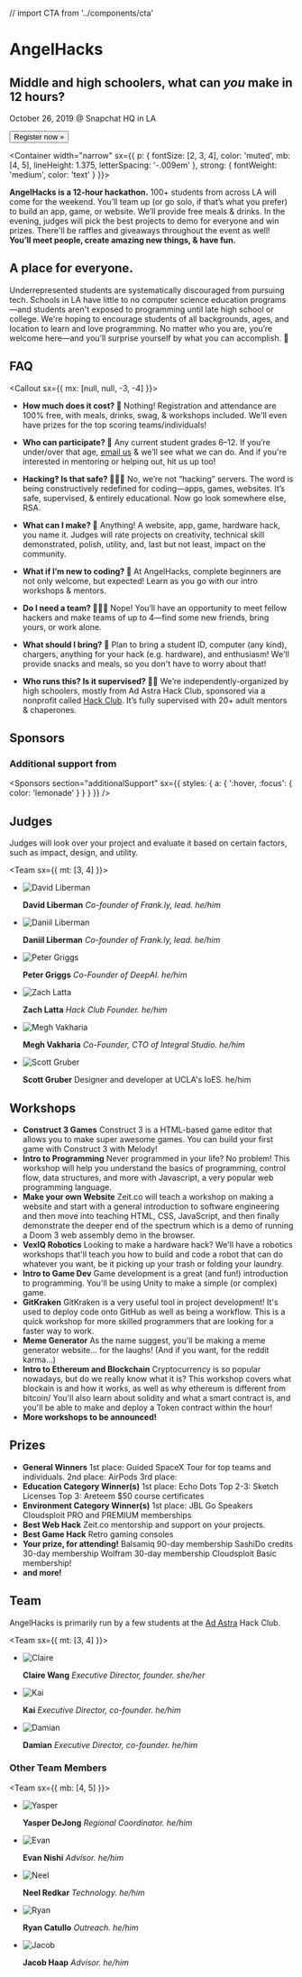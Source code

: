 // import CTA from '../components/cta'

<Banner>

# AngelHacks

## Middle and high schoolers, what can _you_ make in 12 hours?

October 26, 2019 @ Snapchat HQ in LA

<Link href="/register">
  <Button
    as="a"
    sx={{
      bg: 'lemonade',
      color: 'white',
      borderRadius: 'circle',
      fontFamily: 'inherit',
      fontSize: [2, 3],
      lineHeight: 2,
      cursor: 'pointer',
      px: 4,
      mt: [3, 4],
      transition: 'transform ease .125s',
      ':hover, :focus': {
        transform: 'scale(1.0625)'
      }
    }}>
    Register now »
  </Button>
</Link>

</Banner>

<Container
width="narrow"
sx={{
    p: {
      fontSize: [2, 3, 4],
      color: 'muted',
      mb: [4, 5],
      lineHeight: 1.375,
      letterSpacing: '-.009em'
    },
    strong: {
      fontWeight: 'medium',
      color: 'text'
    }
  }}>

**AngelHacks is a 12-hour hackathon.**
100+ students from across LA will come for the weekend.
You’ll team up (or go solo, if that’s what you prefer) to build an app, game, or website.
We’ll provide free meals & drinks. In the evening, judges will pick
the best projects to demo for everyone and win prizes. There'll be raffles and giveaways throughout the event as well!
**You’ll meet people, create amazing new things, & have fun.**

</Container>

<Gallery>

<Photo showAlt alt="Sticker Exchange!" src="https://angelhacks.org/static/venue/stickexchange.jpg" />
<Photo showAlt alt="Students build projects in groups" src="https://cdn.glitch.com/3d283e0f-19c4-4546-b0b2-223ec3a7dc23%2Fworking.jpg?v=1565769221347" />

<Box variant="card">

## A place for everyone.

Underrepresented students are systematically discouraged from pursuing tech. Schools in LA have little to no computer science education programs—and students aren't exposed to programming until late high school or college. We're hoping to encourage students of all backgrounds, ages, and location to learn and love programming. No matter who you are, you’re welcome here—and you’ll surprise yourself by what you can accomplish. 💛

</Box>

<Photo showAlt alt="Workshops teach intro coding skills" src="https://cdn.glitch.com/3d283e0f-19c4-4546-b0b2-223ec3a7dc23%2Fworkshop.jpg?v=1565769230073" />

</Gallery>

<Container>

## FAQ

<Callout sx={{ mx: [null, null, -3, -4] }}>
<FAQ>

- **How much does it cost? 💸**
  Nothing! Registration and attendance are 100% free, with meals, drinks, swag, & workshops included. We'll even have prizes for the top scoring teams/individuals!

- **Who can participate? 🔭**
  Any current student grades 6–12. If you’re under/over that age, [email us](mailto:hello@angelhacks.org) & we’ll see what we can do. And if you're interested in mentoring or helping out, hit us up too!

- **Hacking‽ Is that safe? 👨🏿‍💻**
  No, we’re not “hacking” servers. The word is being constructively redefined for coding—apps, games, websites. It’s safe, supervised, & entirely educational. Now go look somewhere else, RSA.

- **What can I make? 🤖**
  Anything! A website, app, game, hardware hack, you name it. Judges will rate projects on creativity, technical skill demonstrated, polish, utility, and, last but not least, impact on the community.

- **What if I’m new to coding? 👾**
  At AngelHacks, complete beginners are not only welcome, but expected! Learn as you go with our intro workshops & mentors.

- **Do I need a team? 👨‍👧‍👧**
  Nope! You’ll have an opportunity to meet fellow hackers and make teams of up to 4—find some new friends, bring yours, or work alone.

- **What should I bring? 🧳**
  Plan to bring a student ID, computer (any kind), chargers, anything for your hack (e.g. hardware), and enthusiasm! We'll provide snacks and meals, so you don't have to worry about that!

- **Who runs this? Is it supervised? 👨‍🏫**
  We’re independently-organized by high schoolers, mostly from Ad Astra Hack Club, sponsored via a nonprofit called [Hack Club](https://hackclub.com/). It’s fully supervised with 20+ adult mentors & chaperones.

</FAQ>
</Callout>

## Sponsors

<Sponsors />

### Additional support from

<Sponsors
section="additionalSupport"
sx={{
    styles: {
      a: {
        ':hover, :focus': {
          color: 'lemonade'
        }
      }
    }
  }} />

## Judges

Judges will look over your project and evaluate it based on certain factors, such as impact, design, and utility.

<Team sx={{ mt: [3, 4] }}>

- ![David Liberman](https://angelhacks.org/static/profiles/david.png)

  **David Liberman** _Co-founder of Frank.ly, lead. he/him_

- ![Daniil Liberman](https://angelhacks.org/static/profiles/daniil.png)

  **Daniil Liberman** _Co-founder of Frank.ly, lead. he/him_

- ![Peter Griggs](https://angelhacks.org/static/profiles/peter.png)

  **Peter Griggs** _Co-Founder of DeepAI. he/him_

- ![Zach Latta](https://angelhacks.org/static/profiles/zach.jpeg)

  **Zach Latta** _Hack Club Founder. he/him_

- ![Megh Vakharia](https://angelhacks.org/static/profiles/megh.jpg)

  **Megh Vakharia** _Co-Founder, CTO of Integral Studio. he/him_

- ![Scott Gruber](https://angelhacks.org/static/profiles/scott_gruber.jpg)

  **Scott Gruber** Designer and developer at UCLA's IoES. he/him

</Team>

## Workshops

<FAQ>

- **Construct 3 Games**
Construct 3 is a HTML-based game editor that allows you to make super awesome games. You can build your first game with Construct 3 with Melody!
- **Intro to Programming**
Never programmed in your life? No problem! This workshop will help you understand the basics of programming, control flow, data structures, and more with Javascript, a very popular web programming language. 
- **Make your own Website**
Zeit.co will teach a workshop on making a website and start with a general introduction to software engineering and then move into teaching HTML, CSS, JavaScript, and then finally demonstrate the deeper end of the spectrum which is a demo of running a Doom 3 web assembly demo in the browser.
- **VexIQ Robotics**
Looking to make a hardware hack? We'll have a robotics workshops that'll teach you how to build and code a robot that can do whatever you want, be it picking up your trash or folding your laundry. 
- **Intro to Game Dev**
Game development is a great (and fun!) introduction to programming. You'll be using Unity to make a simple (or complex) game.
- **GitKraken**
GitKraken is a very useful tool in project development! It's used to deploy code onto GitHub as well as being a workflow. This is a quick workshop for more skilled programmers that are looking for a faster way to work.
- **Meme Generator**
As the name suggest, you'll be making a meme generator website... for the laughs! (And if you want, for the reddit karma...)
- **Intro to Ethereum and Blockchain**
Cryptocurrency is so popular nowadays, but do we really know what it is? This workshop covers what blockain is and how it works, as well as why ethereum is different from bitcoin/ You'll also learn about solidity and what a smart contract is, and you'll be able to make and deploy a Token contract within the hour!
- **More workshops to be announced!**

</FAQ>

## Prizes

<FAQ>

- **General Winners**
1st place: Guided SpaceX Tour for top teams and individuals.
2nd place: AirPods
3rd place: 
- **Education Category Winner(s)**
1st place: Echo Dots
Top 2-3: Sketch Licenses
Top 3: Areteem $50 course certificates
- **Environment Category Winner(s)**
1st place: JBL Go Speakers
Cloudsploit PRO and PREMIUM memberships
- **Best Web Hack**
Zeit.co mentorship and support on your projects.
- **Best Game Hack**
Retro gaming consoles
- **Your prize, for attending!**
Balsamiq 90-day membership 
SashiDo credits 30-day membership
Wolfram 30-day membership 
Cloudsploit Basic membership!
- **and more!**

</FAQ>

## Team

AngelHacks is primarily run by a few students at the [Ad Astra](https://www.adastraschool.org) Hack Club.

<Team sx={{ mt: [3, 4] }}>

- ![Claire](https://angelhacks.org/static/profiles/claire.jpg)

  **Claire Wang** _Executive Director, founder. she/her_

- ![Kai](https://angelhacks.org/static/profiles/kai.png)

  **Kai** _Executive Director, co-founder. he/him_

- ![Damian](https://angelhacks.org/static/profiles/damian.jpg)

  **Damian** _Executive Director, co-founder. he/him_

</Team>

### Other Team Members

<Team sx={{ mb: [4, 5] }}>

- ![Yasper](./static/profiles/yasper.jpg)

  **Yasper DeJong** _Regional Coordinator. he/him_

- ![Evan](https://github.com/pErs0nZ.png)

  **Evan Nishi** _Advisor. he/him_

- ![Neel](https://cdn.glitch.com/747f5921-6fdc-45db-8eaa-ac12523e0e6c%2Fneel.jpg?v=1566231402477)

  **Neel Redkar** _Technology. he/him_

- ![Ryan](https://angelhacks.org/static/profiles/ryan.jpg)

  **Ryan Catullo** _Outreach. he/him_

- ![Jacob](https://angelhacks.org/static/profiles/jacob.jpeg)

  **Jacob Haap** _Advisor. he/him_

</Team>

</Container>
